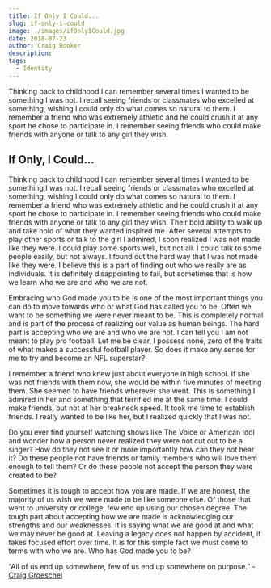 ```yaml
---
title: If Only I Could...
slug: if-only-i-could
image: ./images/ifOnlyICould.jpg
date: 2018-07-23
author: Craig Booker
description:
tags:
  - Identity
---
```


Thinking back to childhood I can remember several times I wanted to be something I was not. I recall seeing friends or classmates who excelled at something, wishing I could only do what comes so natural to them. I remember a friend who was extremely athletic and he could crush it at any sport he chose to participate in. I remember seeing friends who could make friends with anyone or talk to any girl they wish.

## If Only, I Could…

Thinking back to childhood I can remember several times I wanted to be something I was not. I recall seeing friends or classmates who excelled at something, wishing I could only do what comes so natural to them. I remember a friend who was extremely athletic and he could crush it at any sport he chose to participate in. I remember seeing friends who could make friends with anyone or talk to any girl they wish. Their bold ability to walk up and take hold of what they wanted inspired me. After several attempts to play other sports or talk to the girl I admired, I soon realized I was not made like they were. I could play some sports well, but not all. I could talk to some people easily, but not always. I found out the hard way that I was not made like they were. I believe this is a part of finding out who we really are as individuals. It is definitely disappointing to fail, but sometimes that is how we learn who we are and who we are not.

Embracing who God made you to be is one of the most important things you can do to move towards who or what God has called you to be. Often we want to be something we were never meant to be. This is completely normal and is part of the process of realizing our value as human beings. The hard part is accepting who we are and who we are not. I can tell you I am not meant to play pro football. Let me be clear, I possess none, zero of the traits of what makes a successful football player. So does it make any sense for me to try and become an NFL superstar?

I remember a friend who knew just about everyone in high school. If she was not friends with them now, she would be within five minutes of meeting them. She seemed to have friends wherever she went. This is something I admired in her and something that terrified me at the same time. I could make friends, but not at her breakneck speed. It took me time to establish friends. I really wanted to be like her, but I realized quickly that I was not.

Do you ever find yourself watching shows like The Voice or American Idol and wonder how a person never realized they were not cut out to be a singer? How do they not see it or more importantly how can they not hear it? Do these people not have friends or family members who will love them enough to tell them? Or do these people not accept the person they were created to be?

Sometimes it is tough to accept how you are made. If we are honest, the majority of us wish we were made to be like someone else. Of those that went to university or college, few end up using our chosen degree. The tough part about accepting how we are made is acknowledging our strengths and our weaknesses. It is saying what we are good at and what we may never be good at. Leaving a legacy does not happen by accident, it takes focused effort over time. It is for this simple fact we must come to terms with who we are. Who has God made you to be?

“All of us end up somewhere, few of us end up somewhere on purpose.” - [Craig Groeschel](https://www.craiggroeschel.com/)
